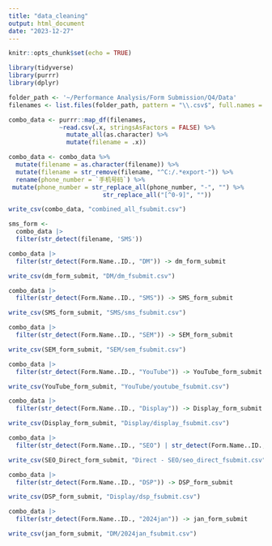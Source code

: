 ```yaml
---
title: "data_cleaning"
output: html_document
date: "2023-12-27"
---
```


```r
knitr::opts_chunk$set(echo = TRUE)
```

```r
library(tidyverse)
library(purrr)
library(dplyr)

```

```r

folder_path <- '~/Performance Analysis/Form Submission/Q4/Data'
filenames <- list.files(folder_path, pattern = "\\.csv$", full.names = TRUE)

combo_data <- purrr::map_df(filenames, 
              ~read.csv(.x, stringsAsFactors = FALSE) %>% 
                mutate_all(as.character) %>% 
                mutate(filename = .x))
```


```r
combo_data <- combo_data %>%
  mutate(filename = as.character(filename)) %>%
  mutate(filename = str_remove(filename, "^C:/.*export-")) %>%
  rename(phone_number = `手机号码`) %>%
 mutate(phone_number = str_replace_all(phone_number, "-", "") %>% 
                          str_replace_all("[^0-9]", ""))
```

```r
write_csv(combo_data, "combined_all_fsubmit.csv")
```



```r

sms_form <- 
  combo_data |> 
  filter(str_detect(filename, 'SMS'))
```


```r
combo_data |> 
  filter(str_detect(Form.Name..ID., "DM")) -> dm_form_submit

write_csv(dm_form_submit, "DM/dm_fsubmit.csv")

```

```r
combo_data |> 
  filter(str_detect(Form.Name..ID., "SMS")) -> SMS_form_submit

write_csv(SMS_form_submit, "SMS/sms_fsubmit.csv")
```

```r
combo_data |> 
  filter(str_detect(Form.Name..ID., "SEM")) -> SEM_form_submit

write_csv(SEM_form_submit, "SEM/sem_fsubmit.csv")
```

```r
combo_data |> 
  filter(str_detect(Form.Name..ID., "YouTube")) -> YouTube_form_submit

write_csv(YouTube_form_submit, "YouTube/youtube_fsubmit.csv")
```

```r
combo_data |> 
  filter(str_detect(Form.Name..ID., "Display")) -> Display_form_submit

write_csv(Display_form_submit, "Display/display_fsubmit.csv")
```
 
```r
combo_data |> 
  filter(str_detect(Form.Name..ID., "SEO") | str_detect(Form.Name..ID., "Direct")) -> SEO_Direct_form_submit

write_csv(SEO_Direct_form_submit, "Direct - SEO/seo_direct_fsubmit.csv")
```

```r
combo_data |> 
  filter(str_detect(Form.Name..ID., "DSP")) -> DSP_form_submit

write_csv(DSP_form_submit, "Display/dsp_fsubmit.csv")
```


```r
combo_data |> 
  filter(str_detect(Form.Name..ID., "2024jan")) -> jan_form_submit

write_csv(jan_form_submit, "DM/2024jan_fsubmit.csv")
```